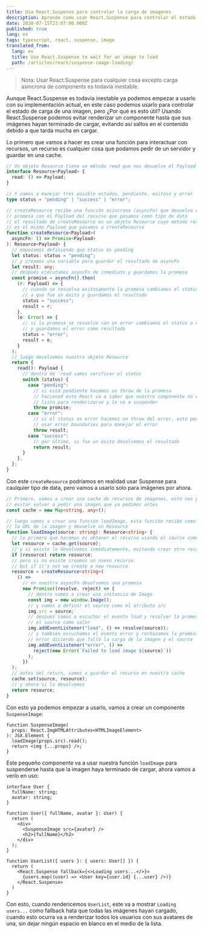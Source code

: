```yaml
---
title: Usa React.Suspense para controlar la carga de imagenes
description: Aprende como usar React.Suspense para controlar el estado de carga de imágenes.
date: 2020-07-15T23:07:00.000Z
published: true
lang: es
tags: typescript, react, suspense, image
translated_from:
  lang: en
  title: Use React.Suspense to wait for an image to load
  path: /articles/react/suspense-image-loading/
---
```


> Nota: Usar React.Suspense para cualquier cosa excepto carga asíncrona de components es todavía inestable.

Aunque React.Suspense es todavía inestable ya podemos empezar a usarlo con su implementación actual, en este caso podemos usarlo para controlar el estado de carga de una imagen, pero ¿Por qué es esto útil? Usando React.Suspense podemos evitar renderizar un componente hasta que sus imágenes hayan terminado de cargar, evitando así saltos en el contenido debido a que tarda mucha en cargar.

Lo primero que vamos a hacer es crear una función para interactuar con recursos, un recurso es cualquier cosa que podamos pedir de un servidor y guardar en una cache.

```ts
// Un objeto Resource tiene un método read que nos devuelve el Payload
interface Resource<Payload> {
  read: () => Payload;
}

// Y vamos a manejar tres posible estados, pendiente, exitoso y error
type status = "pending" | "success" | "error";

// createResource recibe una función asíncrona (asyncFn) que devuelve una
// promesa con el Payload del recurso que pasamos como tipo de dato
// el resultado de createResource es un objeto Resource cuyo método read
// es el mismo Payload que pasamos a createResource
function createResource<Payload>(
  asyncFn: () => Promise<Payload>
): Resource<Payload> {
  // empezamos definiendo que status es pending
  let status: status = "pending";
  // y creamos una variable para guardar el resultado de asyncFn
  let result: any;
  // después ejecutamos asyncFn de inmediato y guardamos la promesa
  const promise = asyncFn().then(
    (r: Payload) => {
      // cuando se resuelva exitosamente la promesa cambiamos el status
      // a que fue un éxito y guardamos el resultado 
      status = "success";
      result = r;
    },
    (e: Error) => {
      // si la promesa se resuelve con un error cambiamos el status a error
      // y guardamos el error como resultado
      status = "error";
      result = e;
    }
  );
  // luego devolvemos nuestro objeto Resource
  return {
    read(): Payload {
      // dentro de `read vamos verificar el status
      switch (status) {
        case "pending":
          // si está pendiente hacemos un throw de la promesa
          // hacienod esto React va a saber que nuestro componente no está
          // listo para renderizarse y lo va a suspender
          throw promise;
        case "error":
          // si el status es error hacemos un throw del error, esto permite
          // usar error boundaries para manejar el error
          throw result;
        case "success":
          // por último, si fue un éxito devolvemos el resultado
          return result;
      }
    },
  };
}
```

Con este `createResource` podríamos en realidad usar Suspense para caulquier tipo de data, pero vamos a usarlo solo para imágenes por ahora.

```ts
// Primero, vamos a crear una cache de recursos de imagenes, esto nos permite
// evitar volver a pedir una imagen que ya pedimos antes
const cache = new Map<string, any>();

// luego vamos a crear una función loadImage, esta función recibe como source
// la URL de la imagen y devuelve un Resource
function loadImage(source: string): Resource<string> {
  // lo primero que hacemos es obtener el recurso usando el source como ID
  let resource = cache.get(source);
  // y si existe lo devolvemos inmediatemente, evitando crear otro recurso
  if (resource) return resource;
  // pero si no existe creamos un nuevo recurso
  // but if it's not we create a new resource
  resource = createResource<string>(
    () =>
      // en nuestra asyncFn devolvemos una promesa
      new Promise((resolve, reject) => {
        // dentro vamos a crear una instancia de Image
        const img = new window.Image();
        // y vamos a definir el source como el atributo src
        img.src = source;
        // después vamos a escuchar el evento load y resolver la promesa pasando
        // el source como valor
        img.addEventListener("load", () => resolve(source));
        // y también escuchamos el evento error y rechazamos la promesa con un
        // error diciendo que falló la carga de la imagen y el source
        img.addEventListener("error", () =>
          reject(new Error(`Failed to load image ${source}`))
        );
      })
  );
  // antes del return, vamos a guardar el recurso en nuestra cache
  cache.set(source, resource);
  // y ahora si lo devolvemos
  return resource;
}
```

Con esto ya podemos empezar a usarlo, vamos a crear un componente `SuspenseImage`:

```tsx
function SuspenseImage(
  props: React.ImgHTMLAttributes<HTMLImageElement>
): JSX.Element {
  loadImage(props.src).read();
  return <img {...props} />;
}
```

Este pequeño componente va a usar nuestra función `loadImage` para suspenderse hasta que la imagen haya terminado de cargar, ahora vamos a verlo en uso:

```tsx
interface User {
  fullName: string;
  avatar: string;
}

function User({ fullName, avatar }: User) {
  return (
    <div>
      <SuspenseImage src={avatar} />
      <h2>{fullName}</h2>
    </div>
  );
}

function UserList({ users }: { users: User[] }) {
  return (
    <React.Suspense fallback={<>Loading users...</>}>
      {users.map((user) => <User key={user.id} {...user} />)}
    </React.Suspense>
  )
}
```

Con esto, cuando rendericemos `UserList`, este va a mostrar `Loading users...` como fallback hata que todas las imágenes hayan cargado, cuando esto ocurra va a renderizar todos los usuarios con sus avatares de una, sin dejar ningún espacio en blanco en el medio de la lista.
